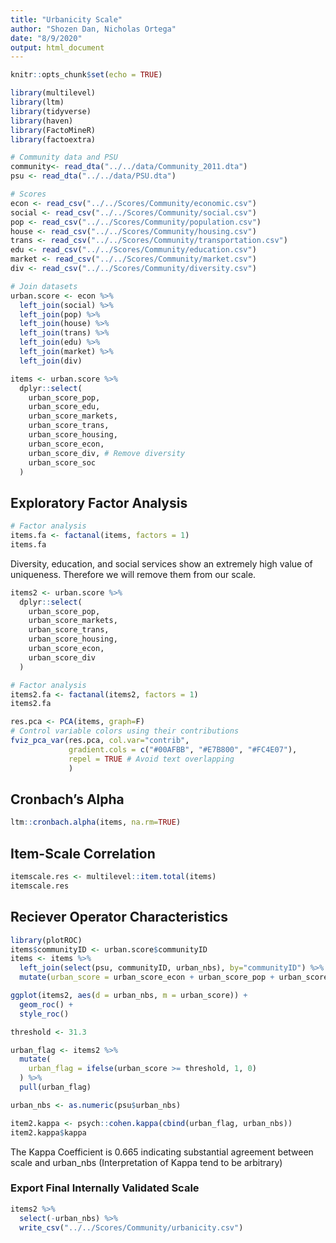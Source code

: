 ```yaml
---
title: "Urbanicity Scale"
author: "Shozen Dan, Nicholas Ortega"
date: "8/9/2020"
output: html_document
---
```


```r
knitr::opts_chunk$set(echo = TRUE)
```

```r
library(multilevel)
library(ltm)
library(tidyverse)
library(haven)
library(FactoMineR)
library(factoextra)
```

```r
# Community data and PSU
community<- read_dta("../../data/Community_2011.dta")
psu <- read_dta("../../data/PSU.dta")

# Scores
econ <- read_csv("../../Scores/Community/economic.csv")
social <- read_csv("../../Scores/Community/social.csv")
pop <- read_csv("../../Scores/Community/population.csv")
house <- read_csv("../../Scores/Community/housing.csv")
trans <- read_csv("../../Scores/Community/transportation.csv")  
edu <- read_csv("../../Scores/Community/education.csv")
market <- read_csv("../../Scores/Community/market.csv")
div <- read_csv("../../Scores/Community/diversity.csv")
```

```r
# Join datasets
urban.score <- econ %>% 
  left_join(social) %>%
  left_join(pop) %>%
  left_join(house) %>%
  left_join(trans) %>%
  left_join(edu) %>% 
  left_join(market) %>% 
  left_join(div)

items <- urban.score %>% 
  dplyr::select(
    urban_score_pop, 
    urban_score_edu,
    urban_score_markets,
    urban_score_trans,
    urban_score_housing,
    urban_score_econ,
    urban_score_div, # Remove diversity
    urban_score_soc
  ) 
```

## Exploratory Factor Analysis
```r
# Factor analysis
items.fa <- factanal(items, factors = 1)
items.fa
```
Diversity, education, and social services show an extremely high value of uniqueness. Therefore we will remove them from our scale.

```r
items2 <- urban.score %>% 
  dplyr::select(
    urban_score_pop, 
    urban_score_markets,
    urban_score_trans,
    urban_score_housing,
    urban_score_econ,
    urban_score_div
  ) 
```

```r
# Factor analysis
items2.fa <- factanal(items2, factors = 1)
items2.fa
```

```r
res.pca <- PCA(items, graph=F)
# Control variable colors using their contributions
fviz_pca_var(res.pca, col.var="contrib",
             gradient.cols = c("#00AFBB", "#E7B800", "#FC4E07"),
             repel = TRUE # Avoid text overlapping
             )
```


## Cronbach's Alpha
```r
ltm::cronbach.alpha(items, na.rm=TRUE)
```

## Item-Scale Correlation
```r
itemscale.res <- multilevel::item.total(items)
itemscale.res
```

## Reciever Operator Characteristics
```r
library(plotROC)
items$communityID <- urban.score$communityID
items <- items %>% 
  left_join(select(psu, communityID, urban_nbs), by="communityID") %>%
  mutate(urban_score = urban_score_econ + urban_score_pop + urban_score_housing + urban_score_trans + urban_score_markets + urban_score_div)
```

```r
ggplot(items2, aes(d = urban_nbs, m = urban_score)) + 
  geom_roc() + 
  style_roc()
```
```r
threshold <- 31.3

urban_flag <- items2 %>% 
  mutate(
    urban_flag = ifelse(urban_score >= threshold, 1, 0)
  ) %>% 
  pull(urban_flag)

urban_nbs <- as.numeric(psu$urban_nbs)
```

```r
item2.kappa <- psych::cohen.kappa(cbind(urban_flag, urban_nbs))
item2.kappa$kappa
```
The Kappa Coefficient is 0.665 indicating substantial agreement between scale and urban_nbs (Interpretation of Kappa tend to be arbitrary)

### Export Final Internally Validated Scale
```r
items2 %>% 
  select(-urban_nbs) %>% 
  write_csv("../../Scores/Community/urbanicity.csv")
```




